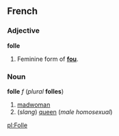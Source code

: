 ==French==
===Adjective===
'''folle'''

#Feminine form of '''[[fou]]'''.

===Noun===
'''folle''' ''f'' (''plural'' '''folles''')

#[[madwoman]]
#(''slang'') [[queen]] (''male homosexual'')

[[pl:Folle]]